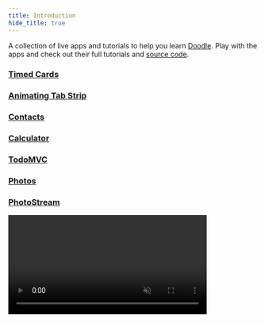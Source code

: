 ```yaml
---
title: Introduction
hide_title: true
---
```



A collection of live apps and tutorials to help you learn [Doodle](https://nacular.github.io/doodle). Play with the apps and check out their full tutorials and [source code](https://github.com/nacular/doodle-tutorials/tree/master).

### [Timed Cards](timedcards.mdx)

<DoodleCodeBlock function="timedCards" height="538.875" />

### [Animating Tab Strip](tabstrip.mdx)

<DoodleCodeBlock function="tabStrip" height="300" />

### [Contacts](contacts.mdx)

<DoodleCodeBlock function="contacts" height="700" />

### [Calculator](calculator.mdx)

<DoodleCodeBlock function="calculator" height="500" />

### [TodoMVC](todo.mdx)

<DoodleCodeBlock function="todo" height="700" />

### [Photos](photos.mdx)

<DoodleCodeBlock function="photos" height="500" />

### [PhotoStream](photostream.mdx)

<div style={{textAlign:'center', margin: '3em 0'}}>
    <video autoPlay loop muted playsInline width="400px">
      <source type="video/mp4" src="/doodle-tutorials/photo_stream_desktop.mov"/>
      <p>Your browser does not support the video element.</p>
    </video>
</div>